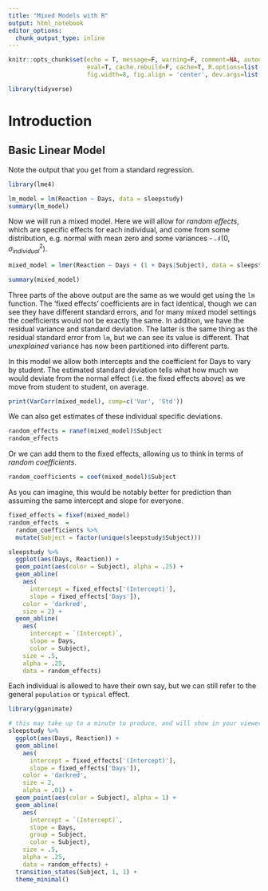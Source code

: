 ```yaml
---
title: "Mixed Models with R"
output: html_notebook
editor_options: 
  chunk_output_type: inline
---
```



```r
knitr::opts_chunk$set(echo = T, message=F, warning=F, comment=NA, autodep=F, 
                      eval=T, cache.rebuild=F, cache=T, R.options=list(width=120), 
                      fig.width=8, fig.align = 'center', dev.args=list(bg = 'transparent'), dev='svglite')
```

```r
library(tidyverse)
```


# Introduction

## Basic Linear Model

Note the output that you get from a standard regression.

```r
library(lme4)

lm_model = lm(Reaction ~ Days, data = sleepstudy)
summary(lm_model)
```

Now we will run a mixed model.  Here we will allow for *random effects*, which are specific effects for each individual, and come from some distribution, e.g. normal with mean zero and some variances - $\mathcal{N}(0, \sigma^2_{individual})$.

```r
mixed_model = lmer(Reaction ~ Days + (1 + Days|Subject), data = sleepstudy)

summary(mixed_model)
```

Three parts of the above output are the same as we would get using the `lm` function.  The 'fixed effects' coefficients are in fact identical, though we can see they have different standard errors, and for many mixed model settings the coefficients would not be exactly the same.  In addition, we have the residual variance and standard deviation.  The latter is the same thing as the residual standard error from `lm`, but we can see its value is different.  That *unexplained* variance has now been partitioned into different parts.

In this model we allow both intercepts and the coefficient for Days to vary by student.  The estimated standard deviation tells what how much we would deviate from the normal effect (i.e. the fixed effects above) as we move from student to student, on average.

```r
print(VarCorr(mixed_model), comp=c('Var', 'Std')) 
```


We can also get estimates of these individual specific deviations.

```r
random_effects = ranef(mixed_model)$Subject
random_effects
```

Or we can add them to the fixed effects, allowing us to think in terms of *random coefficients*.

```r
random_coefficients = coef(mixed_model)$Subject
```

As you can imagine, this would be notably better for prediction than assuming the same intercept and slope for everyone.

```r
fixed_effects = fixef(mixed_model)
random_effects  = 
  random_coefficients %>% 
  mutate(Subject = factor(unique(sleepstudy$Subject)))

sleepstudy %>% 
  ggplot(aes(Days, Reaction)) +
  geom_point(aes(color = Subject), alpha = .25) +
  geom_abline(
    aes(
      intercept = fixed_effects['(Intercept)'],
      slope = fixed_effects['Days']),
    color = 'darkred',
    size = 2) +
  geom_abline(
    aes(
      intercept = `(Intercept)`, 
      slope = Days,
      color = Subject),
    size = .5,
    alpha = .25,
    data = random_effects) 
```


Each individual is allowed to have their own say, but we can still refer to the general `population` or `typical` effect.

```r
library(gganimate)

# this may take up to a minute to produce, and will show in your viewer
sleepstudy %>% 
  ggplot(aes(Days, Reaction)) +
  geom_abline(
    aes(
      intercept = fixed_effects['(Intercept)'],
      slope = fixed_effects['Days']),
    color = 'darkred',
    size = 2,
    alpha = .01) +
  geom_point(aes(color = Subject), alpha = 1) +
  geom_abline(
    aes(
      intercept = `(Intercept)`, 
      slope = Days,
      group = Subject,
      color = Subject),
    size = .5,
    alpha = .25,
    data = random_effects) + 
  transition_states(Subject, 1, 1) +
  theme_minimal()
```

